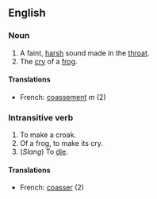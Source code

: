 ==English==
===Noun===

#A faint, [[harsh]] sound made in the [[throat]].
#The [[cry]] of a [[frog]].

====Translations====
*French: [[coassement]] ''m'' (2)

===Intransitive verb===

#To make a croak.
#Of a frog, to make its cry.
#(''Slang'') To [[die]].

====Translations====
*French: [[coasser]] (2)